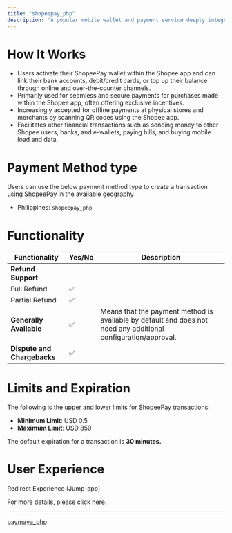 ```yaml
---
title: "shopeepay_php"
description: "A popular mobile wallet and payment service deeply integrated within the Shopee e-commerce platform."
---
```


# How It Works

* Users activate their ShopeePay wallet within the Shopee app and can link their bank accounts, debit/credit cards, or top up their balance through online and over-the-counter channels.
* Primarily used for seamless and secure payments for purchases made within the Shopee app, often offering exclusive incentives.
* Increasingly accepted for offline payments at physical stores and merchants by scanning QR codes using the Shopee app.
* Facilitates other financial transactions such as sending money to other Shopee users, banks, and e-wallets, paying bills, and buying mobile load and data.

# Payment Method type

Users can use the below payment method type to create a transaction using ShopeePay in the available geography

* Philippines: `shopeepay_php`

# Functionality

| Functionality               | Yes/No | Description                                                                                                    |
| --------------------------- | ------ | -------------------------------------------------------------------------------------------------------------- |
| **Refund Support**          |        |                                                                                                                |
| Full Refund                 | ✅      |                                                                                                                |
| Partial Refund              | ✅      |                                                                                                                |
| **Generally Available**     | ✅      | Means that the payment method is available by default and does not need any additional configuration/approval. |
| **Dispute and Chargebacks** | ✅      |                                                                                                                |

# Limits and Expiration

The following is the upper and lower limits for ShopeePay transactions:

* **Minimum Limit**: USD 0.5
* **Maximum Limit**: USD 850

The default expiration for a transaction is **30 minutes.**

# User Experience

Redirect Experience (Jump-app)

For more details, please click [here](https://tazapay.com/payment-methods/shopeepay).

***

[paymaya\_php](/docs/paymaya_php-1)
